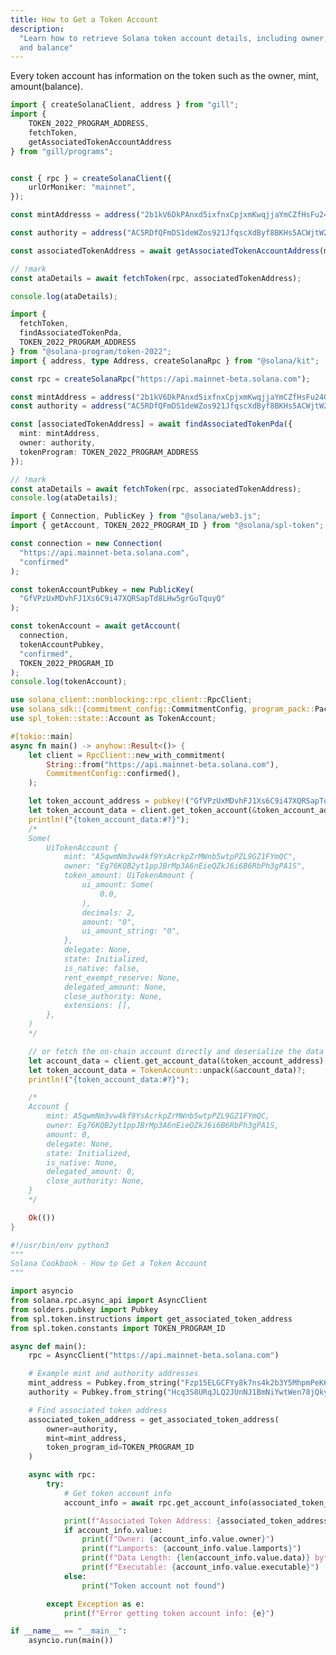 ```yaml
---
title: How to Get a Token Account
description:
  "Learn how to retrieve Solana token account details, including owner, mint,
  and balance"
---
```


Every token account has information on the token such as the owner, mint,
amount(balance).

<CodeTabs storage="cookbook" flags="r">

```ts !! title="Gill"
import { createSolanaClient, address } from "gill";
import {
    TOKEN_2022_PROGRAM_ADDRESS,
    fetchToken,
    getAssociatedTokenAccountAddress
} from "gill/programs";


const { rpc } = createSolanaClient({
    urlOrMoniker: "mainnet",
});

const mintAddresss = address("2b1kV6DkPAnxd5ixfnxCpjxmKwqjjaYmCZfHsFu24GXo");

const authority = address("AC5RDfQFmDS1deWZos921JfqscXdByf8BKHs5ACWjtW2");

const associatedTokenAddress = await getAssociatedTokenAccountAddress(mintAddresss, authority, TOKEN_2022_PROGRAM_ADDRESS);

// !mark
const ataDetails = await fetchToken(rpc, associatedTokenAddress);

console.log(ataDetails);
```

```ts !! title="Kit"
import {
  fetchToken,
  findAssociatedTokenPda,
  TOKEN_2022_PROGRAM_ADDRESS
} from "@solana-program/token-2022";
import { address, type Address, createSolanaRpc } from "@solana/kit";

const rpc = createSolanaRpc("https://api.mainnet-beta.solana.com");

const mintAddress = address("2b1kV6DkPAnxd5ixfnxCpjxmKwqjjaYmCZfHsFu24GXo");
const authority = address("AC5RDfQFmDS1deWZos921JfqscXdByf8BKHs5ACWjtW2");

const [associatedTokenAddress] = await findAssociatedTokenPda({
  mint: mintAddress,
  owner: authority,
  tokenProgram: TOKEN_2022_PROGRAM_ADDRESS
});

// !mark
const ataDetails = await fetchToken(rpc, associatedTokenAddress);
console.log(ataDetails);
```

```typescript !! title="Legacy"
import { Connection, PublicKey } from "@solana/web3.js";
import { getAccount, TOKEN_2022_PROGRAM_ID } from "@solana/spl-token";

const connection = new Connection(
  "https://api.mainnet-beta.solana.com",
  "confirmed"
);

const tokenAccountPubkey = new PublicKey(
  "GfVPzUxMDvhFJ1Xs6C9i47XQRSapTd8LHw5grGuTquyQ"
);

const tokenAccount = await getAccount(
  connection,
  tokenAccountPubkey,
  "confirmed",
  TOKEN_2022_PROGRAM_ID
);
console.log(tokenAccount);
```

```rust !! title="Rust"
use solana_client::nonblocking::rpc_client::RpcClient;
use solana_sdk::{commitment_config::CommitmentConfig, program_pack::Pack, pubkey};
use spl_token::state::Account as TokenAccount;

#[tokio::main]
async fn main() -> anyhow::Result<()> {
    let client = RpcClient::new_with_commitment(
        String::from("https://api.mainnet-beta.solana.com"),
        CommitmentConfig::confirmed(),
    );

    let token_account_address = pubkey!("GfVPzUxMDvhFJ1Xs6C9i47XQRSapTd8LHw5grGuTquyQ");
    let token_account_data = client.get_token_account(&token_account_address).await?;
    println!("{token_account_data:#?}");
    /*
    Some(
        UiTokenAccount {
            mint: "A5qwmNm3vw4kf9YsAcrkpZrMWnb5wtpPZL9GZ1FYmQC",
            owner: "Eg76KQB2yt1ppJBrMp3A6nEieQZkJ6i6B6RbPh3gPA1S",
            token_amount: UiTokenAmount {
                ui_amount: Some(
                    0.0,
                ),
                decimals: 2,
                amount: "0",
                ui_amount_string: "0",
            },
            delegate: None,
            state: Initialized,
            is_native: false,
            rent_exempt_reserve: None,
            delegated_amount: None,
            close_authority: None,
            extensions: [],
        },
    )
    */

    // or fetch the on-chain account directly and deserialize the data
    let account_data = client.get_account_data(&token_account_address).await?;
    let token_account_data = TokenAccount::unpack(&account_data)?;
    println!("{token_account_data:#?}");

    /*
    Account {
        mint: A5qwmNm3vw4kf9YsAcrkpZrMWnb5wtpPZL9GZ1FYmQC,
        owner: Eg76KQB2yt1ppJBrMp3A6nEieQZkJ6i6B6RbPh3gPA1S,
        amount: 0,
        delegate: None,
        state: Initialized,
        is_native: None,
        delegated_amount: 0,
        close_authority: None,
    }
    */

    Ok(())
}
```

```py !! title="Python"
#!/usr/bin/env python3
"""
Solana Cookbook - How to Get a Token Account
"""

import asyncio
from solana.rpc.async_api import AsyncClient
from solders.pubkey import Pubkey
from spl.token.instructions import get_associated_token_address
from spl.token.constants import TOKEN_PROGRAM_ID

async def main():
    rpc = AsyncClient("https://api.mainnet-beta.solana.com")

    # Example mint and authority addresses
    mint_address = Pubkey.from_string("Fzp15ELGCFYy8k7ns4k2b3Y5MhpmPeK6ppb3HLookBV7")
    authority = Pubkey.from_string("Hcq3S8URqJLQ2JUnNJ1BmNiYwtWen78jQkyirHufG2jf")

    # Find associated token address
    associated_token_address = get_associated_token_address(
        owner=authority,
        mint=mint_address,
        token_program_id=TOKEN_PROGRAM_ID
    )

    async with rpc:
        try:
            # Get token account info
            account_info = await rpc.get_account_info(associated_token_address)

            print(f"Associated Token Address: {associated_token_address}")
            if account_info.value:
                print(f"Owner: {account_info.value.owner}")
                print(f"Lamports: {account_info.value.lamports}")
                print(f"Data Length: {len(account_info.value.data)} bytes")
                print(f"Executable: {account_info.value.executable}")
            else:
                print("Token account not found")

        except Exception as e:
            print(f"Error getting token account info: {e}")

if __name__ == "__main__":
    asyncio.run(main())
```

</CodeTabs>
